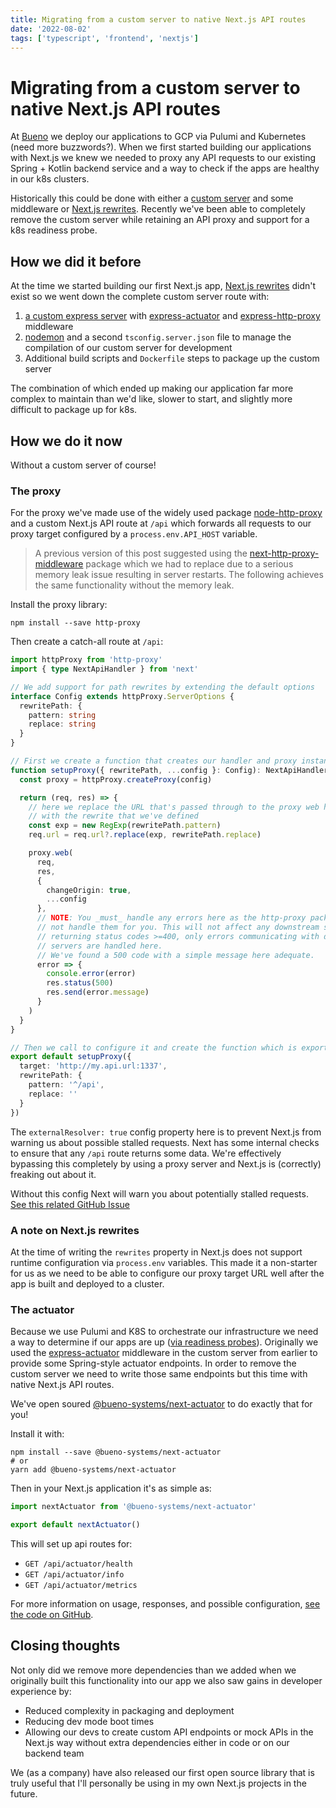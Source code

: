 ```yaml
---
title: Migrating from a custom server to native Next.js API routes
date: '2022-08-02'
tags: ['typescript', 'frontend', 'nextjs']
---
```


# Migrating from a custom server to native Next.js API routes

At [Bueno](https://www.buenosystems.com.au/) we deploy our applications to GCP
via Pulumi and Kubernetes (need more buzzwords?). When we first started building
our applications with Next.js we knew we needed to proxy any API requests to our
existing Spring + Kotlin backend service and a way to check if the apps are
healthy in our k8s clusters.

Historically this could be done with either a [custom server](https://nextjs.org/docs/advanced-features/custom-server)
and some middleware or [Next.js rewrites](https://nextjs.org/docs/api-reference/next.config.js/rewrites).
Recently we've been able to completely remove the custom server while retaining
an API proxy and support for a k8s readiness probe.

## How we did it before

At the time we started building our first Next.js app, [Next.js rewrites](https://nextjs.org/docs/api-reference/next.config.js/rewrites)
didn't exist so we went down the complete custom server route with:

1. [a custom express server](https://github.com/vercel/next.js/tree/main/examples/custom-server-express)
   with [express-actuator](https://github.com/rcruzper/express-actuator) and
   [express-http-proxy](https://github.com/villadora/express-http-proxy) middleware
2. [nodemon](https://nodemon.io/) and a second `tsconfig.server.json` file to
   manage the compilation of our custom server for development
3. Additional build scripts and `Dockerfile` steps to package up the custom
   server

The combination of which ended up making our application far more complex to
maintain than we'd like, slower to start, and slightly more difficult to package
up for k8s.

## How we do it now

Without a custom server of course!

### The proxy

For the proxy we've made use of the widely used package
[node-http-proxy](https://github.com/http-party/node-http-proxy)
and a custom Next.js API route at `/api` which forwards all requests to our
proxy target configured by a `process.env.API_HOST` variable.

> A previous version of this post suggested using the [next-http-proxy-middleware](https://github.com/stegano/next-http-proxy-middleware)
> package which we had to replace due to a serious memory leak issue resulting
> in server restarts. The following achieves the same functionality without the
> memory leak.

Install the proxy library:

```shell
npm install --save http-proxy
```

Then create a catch-all route at `/api`:

```ts:./src/pages/api/[...proxy].ts
import httpProxy from 'http-proxy'
import { type NextApiHandler } from 'next'

// We add support for path rewrites by extending the default options
interface Config extends httpProxy.ServerOptions {
  rewritePath: {
    pattern: string
    replace: string
  }
}

// First we create a function that creates our handler and proxy instance
function setupProxy({ rewritePath, ...config }: Config): NextApiHandler {
  const proxy = httpProxy.createProxy(config)

  return (req, res) => {
    // here we replace the URL that's passed through to the proxy web handler
    // with the rewrite that we've defined
    const exp = new RegExp(rewritePath.pattern)
    req.url = req.url?.replace(exp, rewritePath.replace)

    proxy.web(
      req,
      res,
      {
        changeOrigin: true,
        ...config
      },
      // NOTE: You _must_ handle any errors here as the http-proxy package does
      // not handle them for you. This will not affect any downstream severs
      // returning status codes >=400, only errors communicating with downstream
      // servers are handled here.
      // We've found a 500 code with a simple message here adequate.
      error => {
        console.error(error)
        res.status(500)
        res.send(error.message)
      }
    )
  }
}

// Then we call to configure it and create the function which is exported as normal
export default setupProxy({
  target: 'http://my.api.url:1337',
  rewritePath: {
    pattern: '^/api',
    replace: ''
  }
})
```

The `externalResolver: true` config property here is to prevent Next.js from
warning us about possible stalled requests. Next has some internal checks to
ensure that any `/api` route returns some data. We're effectively bypassing this
completely by using a proxy server and Next.js is (correctly) freaking out about
it.

Without this config Next will warn you about potentially stalled requests.
[See this related GitHub Issue](https://github.com/stegano/next-http-proxy-middleware/issues/32#issuecomment-1031015850)

### A note on Next.js rewrites

At the time of writing the `rewrites` property in Next.js does not support
runtime configuration via `process.env` variables. This made it a non-starter
for us as we need to be able to configure our proxy target URL well after the
app is built and deployed to a cluster.

### The actuator

Because we use Pulumi and K8S to orchestrate our infrastructure we need a way to
determine if our apps are up ([via readiness probes](https://kubernetes.io/docs/tasks/configure-pod-container/configure-liveness-readiness-startup-probes/)).
Originally we used the [express-actuator](https://github.com/rcruzper/express-actuator)
middleware in the custom server from earlier to provide some Spring-style
actuator endpoints. In order to remove the custom server we need to write those
same endpoints but this time with native Next.js API routes.

We've open soured [@bueno-systems/next-actuator](https://www.npmjs.com/package/@bueno-systems/next-actuator)
to do exactly that for you!

Install it with:

```shell
npm install --save @bueno-systems/next-actuator
# or
yarn add @bueno-systems/next-actuator
```

Then in your Next.js application it's as simple as:

```ts:./src/pages/api/actuator/[...actuator].ts
import nextActuator from '@bueno-systems/next-actuator'

export default nextActuator()
```

This will set up api routes for:

- `GET /api/actuator/health`
- `GET /api/actuator/info`
- `GET /api/actuator/metrics`

For more information on usage, responses, and possible configuration,
[see the code on GitHub](https://github.com/bueno-systems/next-actuator).

## Closing thoughts

Not only did we remove more dependencies than we added when we originally built
this functionality into our app we also saw gains in developer experience by:

- Reduced complexity in packaging and deployment
- Reducing dev mode boot times
- Allowing our devs to create custom API endpoints or mock APIs in the Next.js
  way without extra dependencies either in code or on our backend team

We (as a company) have also released our first open source library that is truly
useful that I'll personally be using in my own Next.js projects in the future.
